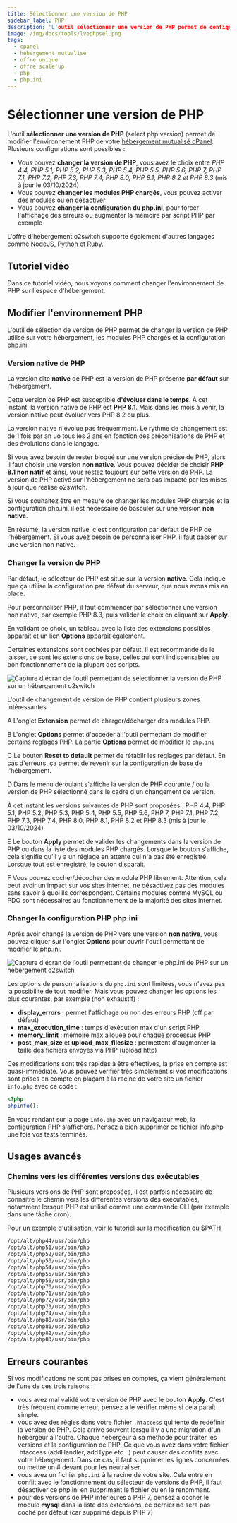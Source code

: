 ```yaml
---
title: Sélectionner une version de PHP
sidebar_label: PHP
description: 'L'outil sélectionner une version de PHP permet de configurer votre environnement PHP : choix de la version, des modules chargés, php.ini'
image: /img/docs/tools/lvephpsel.png
tags:
  - cpanel
  - hébergement mutualisé
  - offre unique
  - offre scale'up
  - php
  - php.ini
---
```


# Sélectionner une version de PHP

L'outil **sélectionner une version de PHP** (select php version) permet de modifier l'environnement PHP de votre
[hébergement mutualisé cPanel](https://www.o2switch.fr/hebergement-illimite/). Plusieurs configurations sont possibles :
  * Vous pouvez **changer la version de PHP**, vous avez le choix entre *PHP 4.4, PHP 5.1, PHP 5.2, PHP 5.3, PHP 5.4,
PHP 5.5, PHP 5.6, PHP 7, PHP 7.1, PHP 7.2, PHP 7.3, PHP 7.4, PHP 8.0, PHP 8.1, PHP 8.2 et PHP 8.3*
(mis à jour le 03/10/2024)
  * Vous pouvez **changer les modules PHP chargés**, vous pouvez activer des modules ou en désactiver
  * Vous pouvez **changer la configuration du php.ini**, pour forcer l'affichage des erreurs ou augmenter la mémoire par
script PHP par exemple

L'offre d'hébergement o2switch supporte également d'autres langages comme [NodeJS, Python et
Ruby](/guides/langages-supportes-php-node-ruby-python).

<PreviewToolCard tool='lvephpsel' />

## Tutoriel vidéo

Dans ce tutoriel vidéo, nous voyons comment changer l'environnement de PHP sur l'espace d'hébergement.

<YoutubeVideo id='Ybbo2AL9xag' title="Comment modifier l'environnement et la version de PHP ?"/>

## Modifier l'environnement PHP

L'outil de sélection de version de PHP permet de changer la version de PHP utilisé sur votre hébergement, les modules
PHP chargés et la configuration php.ini.

### Version native de PHP

La version dîte **native** de PHP est la version de PHP présente **par défaut** sur l'hébergement.

Cette version de PHP est susceptible **d'évoluer dans le temps**. À cet instant, la version native de PHP est **PHP 8.1**.
Mais dans les mois à venir, la version native peut évoluer vers PHP 8.2 ou plus.

La version native n'évolue pas fréquemment. Le rythme de changement est de 1 fois par an uo tous les 2 ans en fonction
des préconisations de PHP et des évolutions dans le langage.

Si vous avez besoin de rester bloqué sur une version précise de PHP, alors il faut choisir une version **non native**.
Vous pouvez décider de choisir **PHP 8.1 non natif** et ainsi, vous restez toujours sur cette version de PHP. La version
de PHP activé sur l'hébergement ne sera pas impacté par les mises à jour que réalise o2switch.

Si vous souhaitez être en mesure de changer les modules PHP chargés et la configuration php.ini, il est nécessaire de
basculer sur une version **non native**.

En résumé, la version native, c'est configuration par défaut de PHP de l'hébergement. Si vous avez besoin de
personnaliser PHP, il faut passer sur une version non native.

### Changer la version de PHP

Par défaut, le sélecteur de PHP est situé sur la version **native**. Cela indique que ça utilise la configuration par
défaut du serveur, que nous avons mis en place.

Pour personnaliser PHP, il faut commencer par sélectionner une version non native, par exemple PHP 8.3, puis valider
le choix en cliquant sur **Apply**.

En validant ce choix, un tableau avec la liste des extensions possibles apparaît et un lien **Options** apparaît
également.

Certaines extensions sont cochées par défaut, il est recommandé de le laisser, ce sont les extensions de base, celles
qui sont indispensables au bon fonctionnement de la plupart des scripts.

<Image
    src="/img/docs/cpanel/logiciels/php-selecteur-version.png"
    alt="Capture d'écran de l'outil permettant de sélectionner la version de PHP sur un hébergement o2switch"
    caption="Après avoir sélectionné une version non native de PHP, nous pouvons personnaliser l'environnement PHP"
    title="Capture d'écran de l'outil de sélection de version de PHP" />

L'outil de changement de version de PHP contient plusieurs zones intéressantes.

<span className="">A</span>  L'onglet **Extension** permet de charger/décharger des modules PHP.

<span className="">B</span>  L'onglet **Options** permet d'accéder à l'outil permettant de modifier certains réglages
PHP. La partie **Options** permet de modifier le `php.ini`

<span className="">C</span>  Le bouton **Reset to default** permet de rétablir les réglages par défaut. En cas d'erreurs,
ça permet de revenir sur la configuration de base de l'hébergement.

<span className="">D</span>  Dans le menu déroulant s'affiche la version de PHP courante / ou la version de PHP
sélectionné dans le cadre d'un changement de version.

À cet instant les versions suivantes de PHP sont proposées : PHP 4.4, PHP 5.1, PHP 5.2, PHP 5.3, PHP 5.4, PHP 5.5,
PHP 5.6, PHP 7, PHP 7.1, PHP 7.2, PHP 7.3, PHP 7.4, PHP 8.0, PHP 8.1, PHP 8.2 et PHP 8.3 (mis à jour le 03/10/2024)

<span className="">E</span>  Le bouton **Apply** permet de valider les changements dans la version de PHP ou dans la
liste des modules PHP chargés. Lorsque le bouton s'affiche, cela signifie qu'il y a un réglage en attente qui n'a pas
été enregistré. Lorsque tout est enregistré, le bouton disparait.

<span className="">F</span>  Vous pouvez cocher/décocher des module PHP librement. Attention, cela peut avoir un impact
sur vos sites internet, ne désactivez pas des modules sans savoir à quoi ils correspondent. Certains modules comme MySQL
ou PDO sont nécessaires au fonctionnement de la majorité des sites internet.

### Changer la configuration PHP php.ini

Après avoir changé la version de PHP vers une version **non native**, vous pouvez cliquer sur l'onglet **Options**
pour ouvrir l'outil permettant de modifier le php.ini.

<Image
    src="/img/docs/cpanel/logiciels/php-changer-phpini.png"
    alt="Capture d'écran de l'outil permettant de changer le php.ini de PHP sur un hébergement o2switch"
    caption="Après avoir sélectionné une version non native de PHP,nous pouvons changer le php.ini"
    title="Capture d'écran de l'outil permettant de changer le php.ini" />

Les options de personnalisations du `php.ini` sont limitées, vous n'avez pas la possibilité de tout modifier. Mais vous
pouvez changer les options les plus courantes, par exemple (non exhaustif) :
  * **display_errors** : permet l'affichage ou non des erreurs PHP (off par défaut)
  * **max_execution_time** : temps d'exécution max d'un script PHP
  * **memory_limit** : mémoire max allouée pour chaque processus PHP
  * **post_max_size** et **upload_max_filesize** : permettent d'augmenter la taille des fichiers envoyés via PHP (upload http)

Ces modifications sont très rapides à être effectives, la prise en compte est quasi-immédiate. Vous pouvez vérifier très
simplement si vos modifications sont prises en compte en plaçant à la racine de votre site un fichier `info.php` avec ce code :

```php title="info.php"
<?php
phpinfo();
```

En vous rendant sur la page `info.php` avec un navigateur web, la configuration PHP s'affichera. Pensez à bien supprimer ce
fichier info.php une fois vos tests terminés.

## Usages avancés

### Chemins vers les différentes versions des exécutables

Plusieurs versions de PHP sont proposées, il est parfois nécessaire de connaitre le chemin vers les différentes
versions des exécutables, notamment lorsque PHP est utilisé comme une commande CLI (par exemple dans une tâche cron).

Pour un exemple d'utilisation, voir le  [tutoriel sur la modification du
$PATH](/guides/langages-supportes-php-node-ruby-python)

```bash title="Chemin vers les exécutables de PHP"
/opt/alt/php44/usr/bin/php
/opt/alt/php51/usr/bin/php
/opt/alt/php52/usr/bin/php
/opt/alt/php53/usr/bin/php
/opt/alt/php54/usr/bin/php
/opt/alt/php55/usr/bin/php
/opt/alt/php56/usr/bin/php
/opt/alt/php70/usr/bin/php
/opt/alt/php71/usr/bin/php
/opt/alt/php72/usr/bin/php
/opt/alt/php73/usr/bin/php
/opt/alt/php74/usr/bin/php
/opt/alt/php80/usr/bin/php
/opt/alt/php81/usr/bin/php
/opt/alt/php82/usr/bin/php
/opt/alt/php83/usr/bin/php
```

## Erreurs courantes


Si vos modifications ne sont pas prises en comptes, ça vient généralement de l'une de ces trois raisons :
  * vous avez mal validé votre version de PHP avec le bouton **Apply**. C'est très fréquent comme erreur, pensez à le vérifier même si cela paraît simple.
  * vous avez des règles dans votre fichier `.htaccess` qui tente de redéfinir la version de PHP.
Cela arrive souvent lorsqu'il y a une migration d'un hébergeur à l'autre. Chaque hébergeur à sa méthode pour traiter les versions et la configuration de PHP.
Ce que vous avez dans votre fichier .htaccess (addHandler, addType etc...) peut causer des conflits avec votre hébergement. Dans ce cas, il faut supprimer les lignes concernées ou mettre un # devant pour les neutraliser.
  * vous avez un fichier `php.ini` à la racine de votre site. Cela entre en conflit avec le fonctionnement du sélecteur de versions de PHP, il faut désactiver ce php.ini en supprimant le fichier ou en le renommant.
  * pour des versions de PHP inférieures à PHP 7, pensez à cocher le module **mysql** dans la liste des extensions, ce dernier ne sera pas coché par défaut (car supprimé depuis PHP 7)


